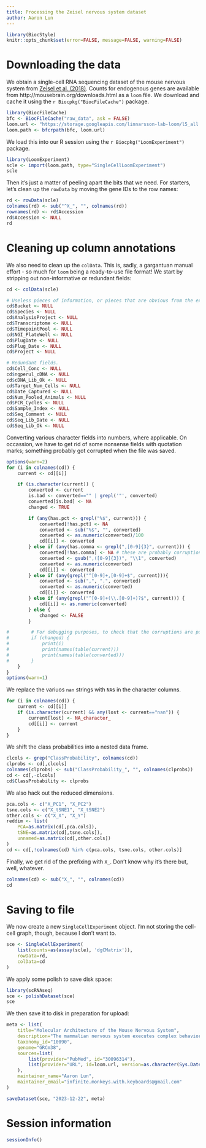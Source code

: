 ```yaml
---
title: Processing the Zeisel nervous system dataset
author: Aaron Lun
---
```


```r
library(BiocStyle)
knitr::opts_chunk$set(error=FALSE, message=FALSE, warning=FALSE)
```

# Downloading the data

We obtain a single-cell RNA sequencing dataset of the mouse nervous system from [Zeisel et al. (2018)](https://doi.org/10.1016/j.cell.2018.06.021).
Counts for endogenous genes are available from http://mousebrain.org/downloads.html as a `loom` file.
We download and cache it using the `r Biocpkg("BiocFileCache")` package.

```r
library(BiocFileCache)
bfc <- BiocFileCache("raw_data", ask = FALSE)
loom.url <- "https://storage.googleapis.com/linnarsson-lab-loom/l5_all.loom"
loom.path <- bfcrpath(bfc, loom.url)
```

We load this into our R session using the `r Biocpkg("LoomExperiment")` package.

```r
library(LoomExperiment)
scle <- import(loom.path, type="SingleCellLoomExperiment")
scle 
```

Then it's just a matter of peeling apart the bits that we need.
For starters, let's clean up the `rowData` by moving the gene IDs to the row names:

```r
rd <- rowData(scle)
colnames(rd) <- sub("^X_", "", colnames(rd))
rownames(rd) <- rd$Accession
rd$Accession <- NULL
rd
```

# Cleaning up column annotations

We also need to clean up the `colData`.
This is, sadly, a gargantuan manual effort - so much for `loom` being a ready-to-use file format!
We start by stripping out non-informative or redundant fields: 

```r
cd <- colData(scle)

# Useless pieces of information, or pieces that are obvious from the experimental design.
cd$Bucket <- NULL
cd$Species <- NULL
cd$AnalysisProject <- NULL
cd$Transcriptome <- NULL
cd$TimepointPool <- NULL
cd$NGI_PlateWell <- NULL
cd$PlugDate <- NULL
cd$Plug_Date <- NULL
cd$Project <- NULL

# Redundant fields.
cd$Cell_Conc <- NULL
cd$ngperul_cDNA <- NULL
cd$cDNA_Lib_Ok <- NULL
cd$Target_Num_Cells <- NULL
cd$Date_Captured <- NULL
cd$Num_Pooled_Animals <- NULL
cd$PCR_Cycles <- NULL
cd$Sample_Index <- NULL
cd$Seq_Comment <- NULL
cd$Seq_Lib_Date <- NULL
cd$Seq_Lib_Ok <- NULL
```

Converting various character fields into numbers, where applicable.
On occassion, we have to get rid of some nonsense fields with quotation marks; something probably got corrupted when the file was saved.

```r
options(warn=2)
for (i in colnames(cd)) {
    current <- cd[[i]]

    if (is.character(current)) {
        converted <- current
        is.bad <- converted=="" | grepl('"', converted)
        converted[is.bad] <- NA
        changed <- TRUE

        if (any(has.pct <- grepl("%$", current))) {
            converted[!has.pct] <- NA
            converted <- sub("%$", "", converted)
            converted <- as.numeric(converted)/100
            cd[[i]] <- converted
        } else if (any(has.comma <- grepl(",[0-9]{3}", current))) {
            converted[!has.comma] <- NA # these are probably corruptions of some sort.
            converted <- gsub(",([0-9]{3})", "\\1", converted)
            converted <- as.numeric(converted)
            cd[[i]] <- converted
        } else if (any(grepl("^[0-9]+,[0-9]+$", current))){
            converted <- sub(",", ".", converted)
            converted <- as.numeric(converted)
            cd[[i]] <- converted
        } else if (any(grepl("^[0-9]+(\\.[0-9]+)?$", current))) {
            cd[[i]] <- as.numeric(converted)
        } else {
            changed <- FALSE
        }

#        # For debugging purposes, to check that the corruptions are purged correctly.
#        if (changed) {
#            print(i)
#            print(names(table(current)))
#            print(names(table(converted)))
#        }
    }
}
options(warn=1)
```

We replace the variuos `nan` strings with `NA`s in the character columns.

```r
for (i in colnames(cd)) {
    current <- cd[[i]]
    if (is.character(current) && any(lost <- current=="nan")) {
        current[lost] <- NA_character_
        cd[[i]] <- current
    }    
}
```

We shift the class probabilities into a nested data frame.

```r
clcols <- grep("ClassProbability", colnames(cd))
clprobs <- cd[,clcols]
colnames(clprobs) <- sub("ClassProbability_", "", colnames(clprobs))
cd <- cd[,-clcols]
cd$ClassProbability <- clprobs
```

We also hack out the reduced dimensions.

```r
pca.cols <- c("X_PC1", "X_PC2")
tsne.cols <- c("X_tSNE1", "X_tSNE2")
other.cols <- c("X_X", "X_Y")
reddim <- list(
    PCA=as.matrix(cd[,pca.cols]),
    tSNE=as.matrix(cd[,tsne.cols]),
    unnamed=as.matrix(cd[,other.cols])
)
cd <- cd[,!colnames(cd) %in% c(pca.cols, tsne.cols, other.cols)]
```

Finally, we get rid of the prefixing with `X_`.
Don't know why it's there but, well, whatever.

```r
colnames(cd) <- sub("X_", "", colnames(cd))
cd
```

# Saving to file

We now create a new `SingleCellExperiment` object.
I'm not storing the cell-cell graph, though, because I don't want to.

```r
sce <- SingleCellExperiment(
    list(counts=as(assay(scle), 'dgCMatrix')),
    rowData=rd,
    colData=cd
)
```

We apply some polish to save disk space:

```r
library(scRNAseq)
sce <- polishDataset(sce)
sce 
```

We then save it to disk in preparation for upload:

```r
meta <- list(
    title="Molecular Architecture of the Mouse Nervous System",
    description="The mammalian nervous system executes complex behaviors controlled by specialized, precisely positioned, and interacting cell types. Here, we used RNA sequencing of half a million single cells to create a detailed census of cell types in the mouse nervous system. We mapped cell types spatially and derived a hierarchical, data-driven taxonomy. Neurons were the most diverse and were grouped by developmental anatomical units and by the expression of neurotransmitters and neuropeptides. Neuronal diversity was driven by genes encoding cell identity, synaptic connectivity, neurotransmission, and membrane conductance. We discovered seven distinct, regionally restricted astrocyte types that obeyed developmental boundaries and correlated with the spatial distribution of key glutamate and glycine neurotransmitters. In contrast, oligodendrocytes showed a loss of regional identity followed by a secondary diversification. The resource presented here lays a solid foundation for understanding the molecular architecture of the mammalian nervous system and enables genetic manipulation of specific cell types.",
    taxonomy_id="10090",
    genome="GRCm38",
    sources=list(
        list(provider="PubMed", id="30096314"),
        list(provider="URL", id=loom.url, version=as.character(Sys.Date()))
    ),
    maintainer_name="Aaron Lun",
    maintainer_email="infinite.monkeys.with.keyboards@gmail.com"
)

saveDataset(sce, "2023-12-22", meta)
```

# Session information {-}

```r
sessionInfo()
```
